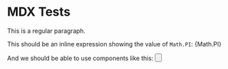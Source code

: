 
# MDX Tests

This is a regular paragraph.

This should be an inline expression showing the value of `Math.PI`: {Math.PI}

And we should be able to use components like this: <Button />
